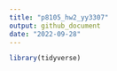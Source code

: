 ```yaml
---
title: "p8105_hw2_yy3307"
output: github_document
date: "2022-09-28"
---
```


```r
library(tidyverse)
```
